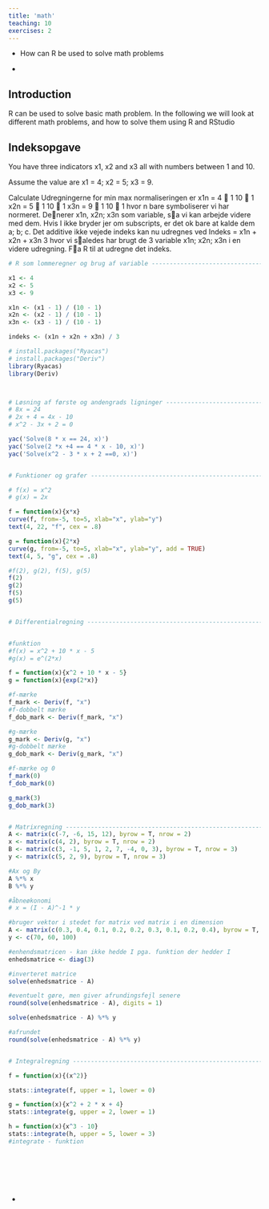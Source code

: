 ```yaml
---
title: 'math'
teaching: 10
exercises: 2
---
```


:::::::::::::::::::::::::::::::::::::: questions 

- How can R be used to solve math problems

::::::::::::::::::::::::::::::::::::::::::::::::

::::::::::::::::::::::::::::::::::::: objectives

- 


::::::::::::::::::::::::::::::::::::::::::::::::

## Introduction

R can be used to solve basic math problem. In the following we will look at 
different math problems, and how to solve them using R and RStudio

## Indeksopgave

You have three indicators x1, x2 and x3 all with numbers between 1 and 10. 

Assume the  value are x1 = 4; x2 = 5; x3 = 9. 

Calculate 
Udregningerne for min max normaliseringen er
x1n =
4 􀀀 1
10 􀀀 1
x2n =
5 􀀀 1
10 􀀀 1
x3n =
9 􀀀 1
10 􀀀 1
hvor n bare symboliserer vi har normeret.
Denerer x1n, x2n; x3n som variable, sa vi kan arbejde videre med dem.
Hvis I ikke bryder jer om subscripts, er det ok bare at kalde dem a; b; c.
Det additive ikke vejede indeks kan nu udregnes ved
Indeks =
x1n + x2n + x3n
3
hvor vi saledes har brugt de 3 variable x1n; x2n; x3n i en videre udregning.
Fa R til at udregne det indeks.
```r
# R som lommeregner og brug af variable -----------------------------------

x1 <- 4
x2 <- 5
x3 <- 9

x1n <- (x1 - 1) / (10 - 1) 
x2n <- (x2 - 1) / (10 - 1) 
x3n <- (x3 - 1) / (10 - 1) 

indeks <- (x1n + x2n + x3n) / 3
```


```r
# install.packages("Ryacas")
# install.packages("Deriv")
library(Ryacas)
library(Deriv)



# Løsning af første og andengrads ligninger -------------------------------
# 8x = 24
# 2x + 4 = 4x - 10
# x^2 - 3x + 2 = 0

yac('Solve(8 * x == 24, x)')
yac('Solve(2 *x +4 == 4 * x - 10, x)')
yac('Solve(x^2 - 3 * x + 2 ==0, x)')


# Funktioner og grafer ----------------------------------------------------

# f(x) = x^2
# g(x) = 2x

f = function(x){x*x}
curve(f, from=-5, to=5, xlab="x", ylab="y")
text(4, 22, "f", cex = .8)

g = function(x){2*x}
curve(g, from=-5, to=5, xlab="x", ylab="y", add = TRUE)
text(4, 5, "g", cex = .8)

#f(2), g(2), f(5), g(5)
f(2)
g(2)
f(5)
g(5)


# Differentialregning -----------------------------------------------------


#funktion
#f(x) = x^2 + 10 * x - 5
#g(x) = e^(2*x)

f = function(x){x^2 + 10 * x - 5}
g = function(x){exp(2*x)}

#f-mærke
f_mark <- Deriv(f, "x")
#f-dobbelt mærke
f_dob_mark <- Deriv(f_mark, "x")

#g-mærke
g_mark <- Deriv(g, "x")
#g-dobbelt mærke
g_dob_mark <- Deriv(g_mark, "x")

#f-mærke og 0
f_mark(0)
f_dob_mark(0)

g_mark(3)
g_dob_mark(3)


# Matrixregning -----------------------------------------------------------
A <- matrix(c(-7, -6, 15, 12), byrow = T, nrow = 2)
x <- matrix(c(4, 2), byrow = T, nrow = 2)
B <- matrix(c(3, -1, 5, 1, 2, 7, -4, 0, 3), byrow = T, nrow = 3)
y <- matrix(c(5, 2, 9), byrow = T, nrow = 3)

#Ax og By
A %*% x
B %*% y

#åbneøkonomi
# x = (I - A)^-1 * y

#bruger vektor i stedet for matrix ved matrix i en dimension
A <- matrix(c(0.3, 0.4, 0.1, 0.2, 0.2, 0.3, 0.1, 0.2, 0.4), byrow = T, nrow = 3)
y <- c(70, 60, 100)

#enhendsmatricen - kan ikke hedde I pga. funktion der hedder I
enhedsmatrice <- diag(3)

#inverteret matrice
solve(enhedsmatrice - A)

#eventuelt gøre, men giver afrundingsfejl senere
round(solve(enhedsmatrice - A), digits = 1)

solve(enhedsmatrice - A) %*% y

#afrundet
round(solve(enhedsmatrice - A) %*% y)


# Integralregning ---------------------------------------------------------

f = function(x){(x^2)}

stats::integrate(f, upper = 1, lower = 0)

g = function(x){x^2 + 2 * x + 4}
stats::integrate(g, upper = 2, lower = 1)

h = function(x){x^3 - 10}
stats::integrate(h, upper = 5, lower = 3)
#integrate - funktion








```




::::::::::::::::::::::::::::::::::::: keypoints 

- 

::::::::::::::::::::::::::::::::::::::::::::::::

